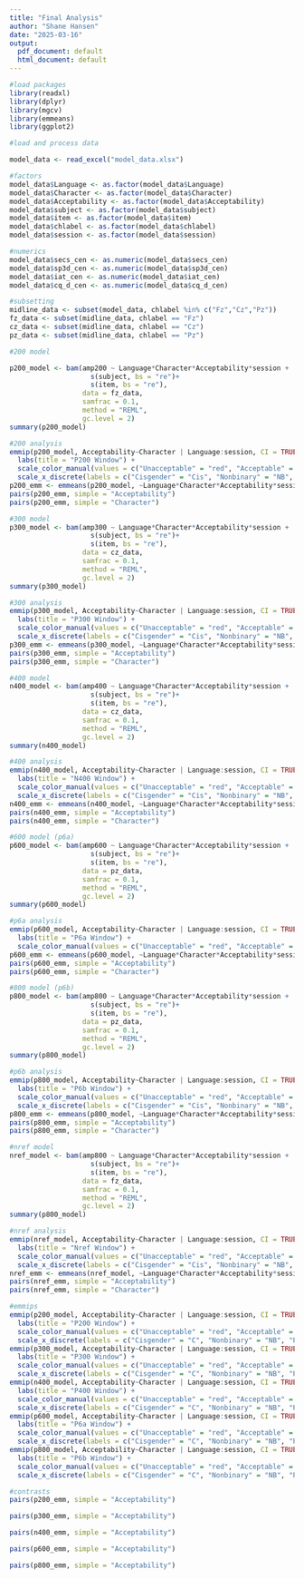 ```yaml
---
title: "Final Analysis"
author: "Shane Hansen"
date: "2025-03-16"
output:
  pdf_document: default
  html_document: default
---
```


```r
#load packages
library(readxl)
library(dplyr)
library(mgcv)
library(emmeans)
library(ggplot2)
```

```r
#load and process data

model_data <- read_excel("model_data.xlsx")

#factors
model_data$Language <- as.factor(model_data$Language)
model_data$Character <- as.factor(model_data$Character)
model_data$Acceptability <- as.factor(model_data$Acceptability)
model_data$subject <- as.factor(model_data$subject)
model_data$item <- as.factor(model_data$item)
model_data$chlabel <- as.factor(model_data$chlabel)
model_data$session <- as.factor(model_data$session)

#numerics
model_data$secs_cen <- as.numeric(model_data$secs_cen)
model_data$sp3d_cen <- as.numeric(model_data$sp3d_cen)
model_data$iat_cen <- as.numeric(model_data$iat_cen)
model_data$cq_d_cen <- as.numeric(model_data$cq_d_cen)

#subsetting
midline_data <- subset(model_data, chlabel %in% c("Fz","Cz","Pz"))
fz_data <- subset(midline_data, chlabel == "Fz")
cz_data <- subset(midline_data, chlabel == "Cz")
pz_data <- subset(midline_data, chlabel == "Pz")
```

```r
#200 model

p200_model <- bam(amp200 ~ Language*Character*Acceptability*session +
                    s(subject, bs = "re")+
                    s(item, bs = "re"),
                  data = fz_data,
                  samfrac = 0.1,
                  method = "REML",
                  gc.level = 2)
summary(p200_model)

```

```r
#200 analysis
emmip(p200_model, Acceptability~Character | Language:session, CI = TRUE, facetlab = "label_both") + 
  labs(title = "P200 Window") +
  scale_color_manual(values = c("Unacceptable" = "red", "Acceptable" = "blue"))+
  scale_x_discrete(labels = c("Cisgender" = "Cis", "Nonbinary" = "NB", "Plural" = "Plu"))
p200_emm <- emmeans(p200_model, ~Language*Character*Acceptability*session)
pairs(p200_emm, simple = "Acceptability")
pairs(p200_emm, simple = "Character")
```


```r
#300 model
p300_model <- bam(amp300 ~ Language*Character*Acceptability*session +
                    s(subject, bs = "re")+
                    s(item, bs = "re"),
                  data = cz_data,
                  samfrac = 0.1,
                  method = "REML",
                  gc.level = 2)
summary(p300_model)

```

```r
#300 analysis
emmip(p300_model, Acceptability~Character | Language:session, CI = TRUE, facetlab = "label_both") + 
  labs(title = "P300 Window") +
  scale_color_manual(values = c("Unacceptable" = "red", "Acceptable" = "blue"))+
  scale_x_discrete(labels = c("Cisgender" = "Cis", "Nonbinary" = "NB", "Plural" = "Plu"))
p300_emm <- emmeans(p300_model, ~Language*Character*Acceptability*session)
pairs(p300_emm, simple = "Acceptability")
pairs(p300_emm, simple = "Character")

```


```r
#400 model
n400_model <- bam(amp400 ~ Language*Character*Acceptability*session +
                    s(subject, bs = "re")+
                    s(item, bs = "re"),
                  data = cz_data,
                  samfrac = 0.1,
                  method = "REML",
                  gc.level = 2)
summary(n400_model)
```

```r
#400 analysis
emmip(n400_model, Acceptability~Character | Language:session, CI = TRUE, facetlab = "label_both") + 
  labs(title = "N400 Window") +
  scale_color_manual(values = c("Unacceptable" = "red", "Acceptable" = "blue"))+
  scale_x_discrete(labels = c("Cisgender" = "Cis", "Nonbinary" = "NB", "Plural" = "Plu"))
n400_emm <- emmeans(n400_model, ~Language*Character*Acceptability*session)
pairs(n400_emm, simple = "Acceptability")
pairs(n400_emm, simple = "Character")
```


```r
#600 model (p6a)
p600_model <- bam(amp600 ~ Language*Character*Acceptability*session +
                    s(subject, bs = "re")+
                    s(item, bs = "re"),
                  data = pz_data,
                  samfrac = 0.1,
                  method = "REML",
                  gc.level = 2)
summary(p600_model)
```

```r
#p6a analysis
emmip(p600_model, Acceptability~Character | Language:session, CI = TRUE, facetlab = "label_both") + 
  labs(title = "P6a Window") +
  scale_color_manual(values = c("Unacceptable" = "red", "Acceptable" = "blue"))
p600_emm <- emmeans(p600_model, ~Language*Character*Acceptability*session)
pairs(p600_emm, simple = "Acceptability")
pairs(p600_emm, simple = "Character")
```


```r
#800 model (p6b)
p800_model <- bam(amp800 ~ Language*Character*Acceptability*session +
                    s(subject, bs = "re")+
                    s(item, bs = "re"),
                  data = pz_data,
                  samfrac = 0.1,
                  method = "REML",
                  gc.level = 2)
summary(p800_model)

```

```r
#p6b analysis
emmip(p800_model, Acceptability~Character | Language:session, CI = TRUE, facetlab = "label_both") + 
  labs(title = "P6b Window") +
  scale_color_manual(values = c("Unacceptable" = "red", "Acceptable" = "blue"))+
  scale_x_discrete(labels = c("Cisgender" = "Cis", "Nonbinary" = "NB", "Plural" = "Plu"))
p800_emm <- emmeans(p800_model, ~Language*Character*Acceptability*session)
pairs(p800_emm, simple = "Acceptability")
pairs(p800_emm, simple = "Character")
```


```r
#nref model
nref_model <- bam(amp800 ~ Language*Character*Acceptability*session +
                    s(subject, bs = "re")+
                    s(item, bs = "re"),
                  data = fz_data,
                  samfrac = 0.1,
                  method = "REML",
                  gc.level = 2)
summary(p800_model)
```

```r
#nref analysis
emmip(nref_model, Acceptability~Character | Language:session, CI = TRUE, facetlab = "label_both") + 
  labs(title = "Nref Window") +
  scale_color_manual(values = c("Unacceptable" = "red", "Acceptable" = "blue"))+
  scale_x_discrete(labels = c("Cisgender" = "Cis", "Nonbinary" = "NB", "Plural" = "Plu"))
nref_emm <- emmeans(nref_model, ~Language*Character*Acceptability*session)
pairs(nref_emm, simple = "Acceptability")
pairs(nref_emm, simple = "Character")

```


```r
#emmips
emmip(p200_model, Acceptability~Character | Language:session, CI = TRUE, facetlab = "label_both") + 
  labs(title = "P200 Window") +
  scale_color_manual(values = c("Unacceptable" = "red", "Acceptable" = "blue")) +
  scale_x_discrete(labels = c("Cisgender" = "C", "Nonbinary" = "NB", "Plural" = "P")) 
emmip(p300_model, Acceptability~Character | Language:session, CI = TRUE, facetlab = "label_both") + 
  labs(title = "P300 Window") +
  scale_color_manual(values = c("Unacceptable" = "red", "Acceptable" = "blue"))+
  scale_x_discrete(labels = c("Cisgender" = "C", "Nonbinary" = "NB", "Plural" = "P")) 
emmip(n400_model, Acceptability~Character | Language:session, CI = TRUE, facetlab = "label_both") + 
  labs(title = "P400 Window") +
  scale_color_manual(values = c("Unacceptable" = "red", "Acceptable" = "blue"))+
  scale_x_discrete(labels = c("Cisgender" = "C", "Nonbinary" = "NB", "Plural" = "P")) 
emmip(p600_model, Acceptability~Character | Language:session, CI = TRUE, facetlab = "label_both") + 
  labs(title = "P6a Window") +
  scale_color_manual(values = c("Unacceptable" = "red", "Acceptable" = "blue"))+
  scale_x_discrete(labels = c("Cisgender" = "C", "Nonbinary" = "NB", "Plural" = "P")) 
emmip(p800_model, Acceptability~Character | Language:session, CI = TRUE, facetlab = "label_both") + 
  labs(title = "P6b Window") +
  scale_color_manual(values = c("Unacceptable" = "red", "Acceptable" = "blue"))+
  scale_x_discrete(labels = c("Cisgender" = "C", "Nonbinary" = "NB", "Plural" = "P")) 
```

```r
#contrasts
pairs(p200_emm, simple = "Acceptability")
```

```r
pairs(p300_emm, simple = "Acceptability")
```

```r
pairs(n400_emm, simple = "Acceptability")
```

```r
pairs(p600_emm, simple = "Acceptability")
```

```r
pairs(p800_emm, simple = "Acceptability")
```


